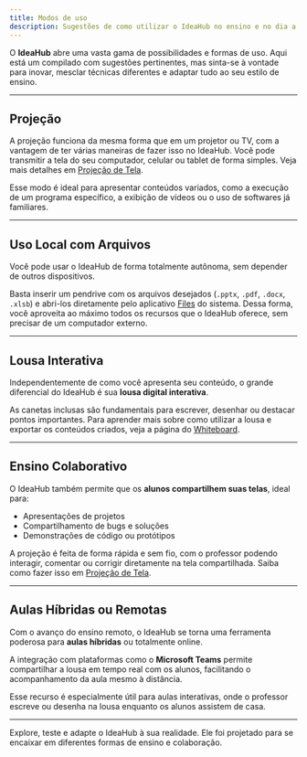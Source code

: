 ```yaml
---
title: Modos de uso
description: Sugestões de como utilizar o IdeaHub no ensino e no dia a dia.
---
```


O **IdeaHub** abre uma vasta gama de possibilidades e formas de uso. Aqui está um compilado com sugestões pertinentes, mas sinta-se à vontade para inovar, mesclar técnicas diferentes e adaptar tudo ao seu estilo de ensino.

---

## Projeção

A projeção funciona da mesma forma que em um projetor ou TV, com a vantagem de ter várias maneiras de fazer isso no IdeaHub. Você pode transmitir a tela do seu computador, celular ou tablet de forma simples. Veja mais detalhes em [Projeção de Tela](/docs/projection).

Esse modo é ideal para apresentar conteúdos variados, como a execução de um programa específico, a exibição de vídeos ou o uso de softwares já familiares.

---

## Uso Local com Arquivos

Você pode usar o IdeaHub de forma totalmente autônoma, sem depender de outros dispositivos.

Basta inserir um pendrive com os arquivos desejados (`.pptx`, `.pdf`, `.docx`, `.xlsb`) e abri-los diretamente pelo aplicativo [Files](/apps/files) do sistema. Dessa forma, você aproveita ao máximo todos os recursos que o IdeaHub oferece, sem precisar de um computador externo.

---

## Lousa Interativa

Independentemente de como você apresenta seu conteúdo, o grande diferencial do IdeaHub é sua **lousa digital interativa**.

As canetas inclusas são fundamentais para escrever, desenhar ou destacar pontos importantes. Para aprender mais sobre como utilizar a lousa e exportar os conteúdos criados, veja a página do [Whiteboard](/apps/white-board).

---

## Ensino Colaborativo

O IdeaHub também permite que os **alunos compartilhem suas telas**, ideal para:

- Apresentações de projetos
- Compartilhamento de bugs e soluções
- Demonstrações de código ou protótipos

A projeção é feita de forma rápida e sem fio, com o professor podendo interagir, comentar ou corrigir diretamente na tela compartilhada. Saiba como fazer isso em [Projeção de Tela](/docs/projection).

---

## Aulas Híbridas ou Remotas

Com o avanço do ensino remoto, o IdeaHub se torna uma ferramenta poderosa para **aulas híbridas** ou totalmente online.

A integração com plataformas como o **Microsoft Teams** permite compartilhar a lousa em tempo real com os alunos, facilitando o acompanhamento da aula mesmo à distância.

<Note>
Esse recurso é especialmente útil para aulas interativas, onde o professor escreve ou desenha na lousa enquanto os alunos assistem de casa.
</Note>

---

Explore, teste e adapte o IdeaHub à sua realidade. Ele foi projetado para se encaixar em diferentes formas de ensino e colaboração.
